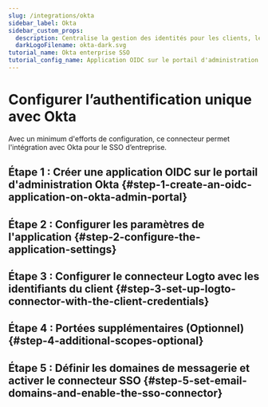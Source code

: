 ```yaml
---
slug: /integrations/okta
sidebar_label: Okta
sidebar_custom_props:
  description: Centralise la gestion des identités pour les clients, les employés et les partenaires.
  darkLogoFilename: okta-dark.svg
tutorial_name: Okta enterprise SSO
tutorial_config_name: Application OIDC sur le portail d'administration Okta
---
```




# Configurer l’authentification unique avec Okta

Avec un minimum d'efforts de configuration, ce connecteur permet l'intégration avec Okta pour le SSO d’entreprise.

<GuideTip />

## Étape 1 : Créer une application OIDC sur le portail d'administration Okta \{#step-1-create-an-oidc-application-on-okta-admin-portal}

<Step1 />

## Étape 2 : Configurer les paramètres de l'application \{#step-2-configure-the-application-settings}

<Step2 />

## Étape 3 : Configurer le connecteur Logto avec les identifiants du client \{#step-3-set-up-logto-connector-with-the-client-credentials}

<Step3 />

## Étape 4 : Portées supplémentaires (Optionnel) \{#step-4-additional-scopes-optional}

<Step4 />

## Étape 5 : Définir les domaines de messagerie et activer le connecteur SSO \{#step-5-set-email-domains-and-enable-the-sso-connector}

<Step5 />
